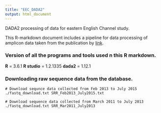 ---
title: "EEC_DADA2"
output: html_document
---

DADA2 processing of data for eastern English Channel study.

This R-markdown document includes a pipeline for data processing of amplicon data taken from the publication by [link](https://doi. org/10.1371/journal.pone.0196987).

### Version of all the programs and tools used n this R markdown. 

**R** = 3.6.1
**R studio** = 1.2.1335
**dada2** = 1.12.1

### Downloading raw sequence data from the database. 

```{engine='bash'}

# Download sequnce data collected from Feb 2013 to July 2015 
./fastq_download.txt SRR_Feb2013_July2015.txt

# Download sequence data collected from March 2011 to July 2013
./fastq_download.txt SRR_Mar2011_July2013

```

